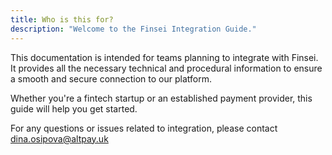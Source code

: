 ```yaml
---
title: Who is this for?
description: "Welcome to the Finsei Integration Guide."
---
```


This documentation is intended for teams planning to integrate with Finsei. It provides all the necessary technical and procedural information to ensure a smooth and secure connection to our platform.

Whether you're a fintech startup or an established payment provider, this guide will help you get started.

For any questions or issues related to integration, please contact [dina.osipova@altpay.uk](mailto:dina.osipova@finsei.com)
